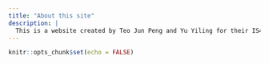```yaml
---
title: "About this site"
description: |
  This is a website created by Teo Jun Peng and Yu Yiling for their IS415 Group Project -- Spatial Point Analysis.
---
```


```r
knitr::opts_chunk$set(echo = FALSE)
```

